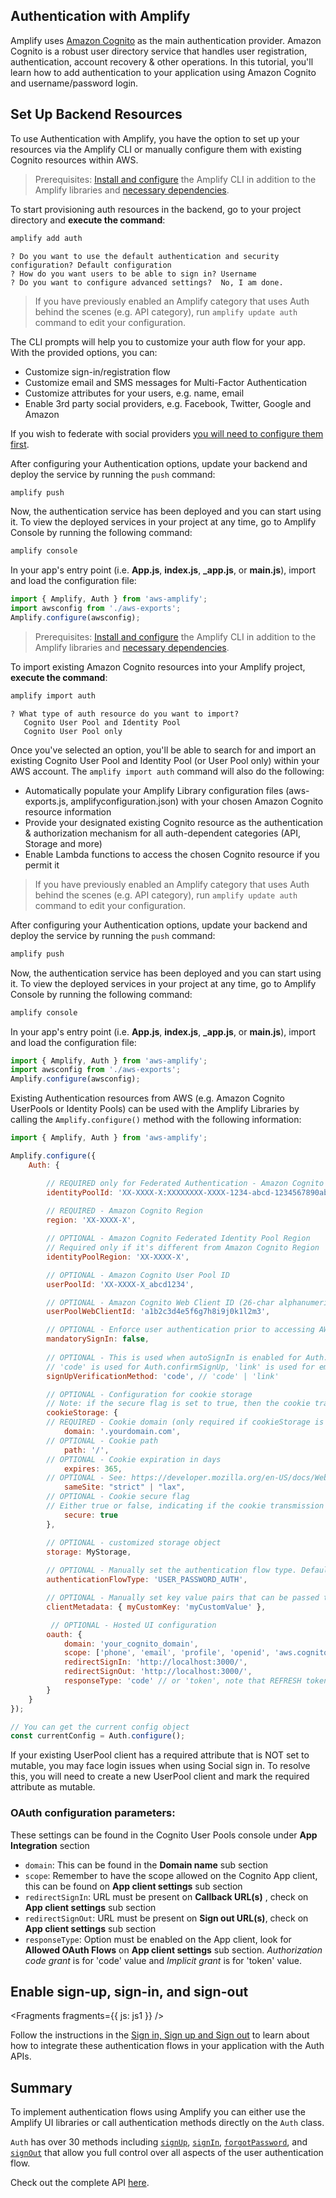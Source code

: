 ## Authentication with Amplify

Amplify uses [Amazon Cognito](https://aws.amazon.com/cognito/) as the main authentication provider. Amazon Cognito is a robust user directory service that handles user registration, authentication, account recovery & other operations. In this tutorial, you'll learn how to add authentication to your application using Amazon Cognito and username/password login.

## Set Up Backend Resources

To use Authentication with Amplify, you have the option to set up your resources via the Amplify CLI or manually configure them with existing Cognito resources within AWS.

<BlockSwitcher>
<Block name="Amplify CLI (Create)">

> Prerequisites: [Install and configure](/lib/project-setup/prereq/q/platform/js/) the Amplify CLI in addition to the Amplify libraries and [necessary dependencies](/lib/project-setup/create-application#n2-install-amplify-libraries).

To start provisioning auth resources in the backend, go to your project directory and **execute the command**:

```bash
amplify add auth
```

```console
? Do you want to use the default authentication and security configuration? Default configuration
? How do you want users to be able to sign in? Username
? Do you want to configure advanced settings?  No, I am done.
```
> If you have previously enabled an Amplify category that uses Auth behind the scenes (e.g. API category), run `amplify update auth` command to edit your configuration. 

The CLI prompts will help you to customize your auth flow for your app. With the provided options, you can:
- Customize sign-in/registration flow 
- Customize email and SMS messages for Multi-Factor Authentication
- Customize attributes for your users, e.g. name, email
- Enable 3rd party social providers, e.g. Facebook, Twitter, Google and Amazon

If you wish to federate with social providers [you will need to configure them first](/lib/auth/social#social-providers-and-federation).

After configuring your Authentication options, update your backend and deploy the service by running the `push` command:

```bash
amplify push
```

Now, the authentication service has been deployed and you can start using it. To view the deployed services in your project at any time, go to Amplify Console by running the following command:

```bash
amplify console
```

In your app's entry point (i.e. **App.js**, **index.js**, **_app.js**, or **main.js**), import and load the configuration file:

```javascript
import { Amplify, Auth } from 'aws-amplify';
import awsconfig from './aws-exports';
Amplify.configure(awsconfig);
```

</Block>

<Block name="Amplify CLI (Import)">

> Prerequisites: [Install and configure](/lib/project-setup/prereq/q/platform/js/) the Amplify CLI in addition to the Amplify libraries and [necessary dependencies](/lib/project-setup/create-application#n2-install-amplify-libraries).

To import existing Amazon Cognito resources into your Amplify project, **execute the command**:

```bash
amplify import auth
```
```console
? What type of auth resource do you want to import?
   Cognito User Pool and Identity Pool
   Cognito User Pool only
```

Once you've selected an option, you'll be able to search for and import an existing Cognito User Pool and Identity Pool (or User Pool only) within your AWS account.  The `amplify import auth` command will also do the following:
- Automatically populate your Amplify Library configuration files (aws-exports.js, amplifyconfiguration.json) with your chosen Amazon Cognito resource information
- Provide your designated existing Cognito resource as the authentication & authorization mechanism for all auth-dependent categories (API, Storage and more)
- Enable Lambda functions to access the chosen Cognito resource if you permit it

> If you have previously enabled an Amplify category that uses Auth behind the scenes (e.g. API category), run `amplify update auth` command to edit your configuration. 

After configuring your Authentication options, update your backend and deploy the service by running the `push` command:

```bash
amplify push
```

Now, the authentication service has been deployed and you can start using it. To view the deployed services in your project at any time, go to Amplify Console by running the following command:

```bash
amplify console
```

In your app's entry point (i.e. **App.js**, **index.js**, **_app.js**, or **main.js**), import and load the configuration file:

```javascript
import { Amplify, Auth } from 'aws-amplify';
import awsconfig from './aws-exports';
Amplify.configure(awsconfig);
```

</Block>

<Block name="Manual Configuration">

Existing Authentication resources from AWS (e.g. Amazon Cognito UserPools or Identity Pools) can be used with the Amplify Libraries by calling the `Amplify.configure()` method with the following information:

```javascript
import { Amplify, Auth } from 'aws-amplify';

Amplify.configure({
    Auth: {

        // REQUIRED only for Federated Authentication - Amazon Cognito Identity Pool ID
        identityPoolId: 'XX-XXXX-X:XXXXXXXX-XXXX-1234-abcd-1234567890ab',
        
        // REQUIRED - Amazon Cognito Region
        region: 'XX-XXXX-X',

        // OPTIONAL - Amazon Cognito Federated Identity Pool Region 
        // Required only if it's different from Amazon Cognito Region
        identityPoolRegion: 'XX-XXXX-X',

        // OPTIONAL - Amazon Cognito User Pool ID
        userPoolId: 'XX-XXXX-X_abcd1234',

        // OPTIONAL - Amazon Cognito Web Client ID (26-char alphanumeric string)
        userPoolWebClientId: 'a1b2c3d4e5f6g7h8i9j0k1l2m3',

        // OPTIONAL - Enforce user authentication prior to accessing AWS resources or not
        mandatorySignIn: false,
        
        // OPTIONAL - This is used when autoSignIn is enabled for Auth.signUp
        // 'code' is used for Auth.confirmSignUp, 'link' is used for email link verification
        signUpVerificationMethod: 'code', // 'code' | 'link' 

        // OPTIONAL - Configuration for cookie storage
        // Note: if the secure flag is set to true, then the cookie transmission requires a secure protocol
        cookieStorage: {
        // REQUIRED - Cookie domain (only required if cookieStorage is provided)
            domain: '.yourdomain.com',
        // OPTIONAL - Cookie path
            path: '/',
        // OPTIONAL - Cookie expiration in days
            expires: 365,
        // OPTIONAL - See: https://developer.mozilla.org/en-US/docs/Web/HTTP/Headers/Set-Cookie/SameSite
            sameSite: "strict" | "lax",
        // OPTIONAL - Cookie secure flag
        // Either true or false, indicating if the cookie transmission requires a secure protocol (https).
            secure: true
        },

        // OPTIONAL - customized storage object
        storage: MyStorage,
        
        // OPTIONAL - Manually set the authentication flow type. Default is 'USER_SRP_AUTH'
        authenticationFlowType: 'USER_PASSWORD_AUTH',

        // OPTIONAL - Manually set key value pairs that can be passed to Cognito Lambda Triggers
        clientMetadata: { myCustomKey: 'myCustomValue' },

         // OPTIONAL - Hosted UI configuration
        oauth: {
            domain: 'your_cognito_domain',
            scope: ['phone', 'email', 'profile', 'openid', 'aws.cognito.signin.user.admin'],
            redirectSignIn: 'http://localhost:3000/',
            redirectSignOut: 'http://localhost:3000/',
            responseType: 'code' // or 'token', note that REFRESH token will only be generated when the responseType is code
        }
    }
});

// You can get the current config object
const currentConfig = Auth.configure();
```
<Callout warning={true}>
If your existing UserPool client has a required attribute that is NOT set to mutable, you may face login issues when using Social sign in. To resolve this, you will need to <ExternalLink href="https://docs.aws.amazon.com/cognito/latest/developerguide/user-pool-settings-client-apps.html">create a new UserPool client</ExternalLink> and mark the required attribute as mutable.
</Callout>

### OAuth configuration parameters:
These settings can be found in the Cognito User Pools console under **App Integration** section
- `domain`: This can be found in the **Domain name** sub section
- `scope`: Remember to have the scope allowed on the Cognito App client, this can be found on **App client settings** sub section
- `redirectSignIn`: URL must be present on **Callback URL(s)** , check on **App client settings** sub section
- `redirectSignOut`: URL must be present on **Sign out URL(s)**, check on **App client settings** sub section
- `responseType`: Option must be enabled on the App client, look for **Allowed OAuth Flows** on **App client settings** sub section. *Authorization code grant* is for 'code' value and *Implicit grant* is for 'token' value.

</Block>
</BlockSwitcher>

## Enable sign-up, sign-in, and sign-out


<Fragments fragments={{ js: js1 }} />

Follow the instructions in the [Sign in, Sign up and Sign out](/lib/auth/emailpassword) to learn about how to integrate these authentication flows in your application with the Auth APIs.

## Summary

To implement authentication flows using Amplify you can either use the Amplify UI libraries or call authentication methods directly on the `Auth` class.

`Auth` has over 30 methods including [`signUp`](/lib/auth/emailpassword#sign-up), [`signIn`](/lib/auth/emailpassword#sign-in), [`forgotPassword`](/lib/auth/manageusers#forgot-password), and [`signOut`](/lib/auth/emailpassword#sign-out) that allow you full control over all aspects of the user authentication flow.

Check out the complete API [here](https://aws-amplify.github.io/amplify-js/api/classes/authclass.html).
